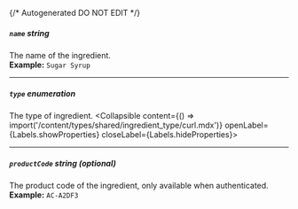{/* Autogenerated DO NOT EDIT  */}

##### `name` _string_
The name of the ingredient.
<br/>
**Example:** `Sugar Syrup`

---
##### `type` _enumeration_
The type of ingredient.
<Collapsible content={() => import('/content/types/shared/ingredient_type/curl.mdx')} openLabel={Labels.showProperties} closeLabel={Labels.hideProperties}>
</Collapsible>

---
##### `productCode` _string (optional)_
The product code of the ingredient, only available when authenticated.
<br/>
**Example:** `AC-A2DF3`


